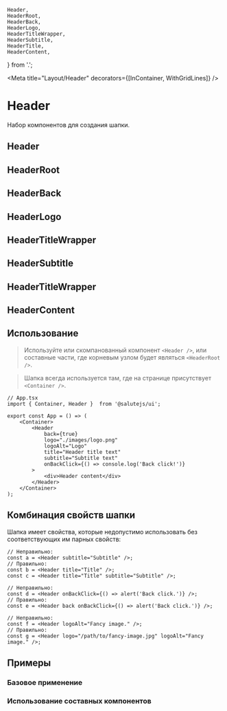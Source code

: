 


    Header,
    HeaderRoot,
    HeaderBack,
    HeaderLogo,
    HeaderTitleWrapper,
    HeaderSubtitle,
    HeaderTitle,
    HeaderContent,
} from '.';

<Meta title="Layout/Header" decorators={[InContainer, WithGridLines]} />

# Header
Набор компонентов для создания шапки.

## Header
<Description of={Header} />
<Props of={Header} />

## HeaderRoot
<Description of={HeaderRoot} />

## HeaderBack
<Description of={HeaderBack} />
<Props of={HeaderBack} />

## HeaderLogo
<Description of={HeaderLogo} />
<Props of={HeaderLogo} />

## HeaderTitleWrapper
<Description of={HeaderTitleWrapper} />

## HeaderSubtitle
<Description of={HeaderSubtitle} />

## HeaderTitleWrapper
<Description of={HeaderTitle} />

## HeaderContent
<Description of={HeaderContent} />

## Использование
> Используйте или скомпанованный компонент ``<Header />``,
или составные части, где корневым узлом будет являться ``<HeaderRoot />``.

> Шапка всегда используется там, где на странице присутствует ``<Container />``.

```tsx
// App.tsx
import { Container, Header }  from '@salutejs/ui';

export const App = () => (
    <Container>
        <Header
            back={true}
            logo="./images/logo.png"
            logoAlt="Logo"
            title="Header title text"
            subtitle="Subtitle text"
            onBackClick={() => console.log('Back click!')}
        >
            <div>Header content</div>
        </Header>
    </Container>
);
```

## Комбинация свойств шапки
Шапка имеет свойства, которые недопустимо использовать без соответствующих им парных свойств:

```tsx
// Неправильно:
const a = <Header subtitle="Subtitle" />;
// Правильно:
const b = <Header title="Title" />;
const c = <Header title="Title" subtitle="Subtitle" />;

// Неправильно:
const d = <Header onBackClick={() => alert('Back click.')} />;
// Правильно:
const e = <Header back onBackClick={() => alert('Back click.')} />;

// Неправильно:
const f = <Header logoAlt="Fancy image." />;
// Правильно:
const g = <Header logo="/path/to/fancy-image.jpg" logoAlt="Fancy image." />;
```

## Примеры

### Базовое применение
<Canvas>
    <Story name="Default" story={stories.Default} />
</Canvas>

### Использование составных компонентов
<Canvas>
    <Story name="CustomAssembly" story={stories.CustomAssembly} />
</Canvas>
